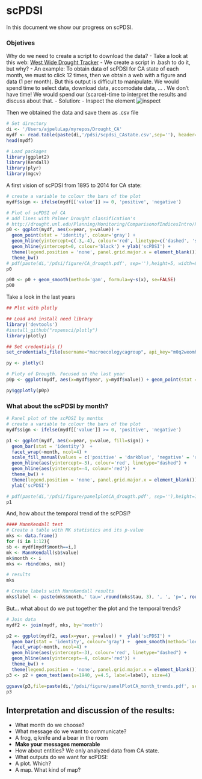 scPDSI 
========================================================
In this document we show our progress on scPDSI.

### Objetives 
Why do we need to create a script to download the data?
- Take a look at this web: [West Wide Drought Tracker](http://www.wrcc.dri.edu/wwdt/time)
- We create a script in .bash to do it, but why? 
- An example: To obtain data of scPDSI for CA state of each month, we must to click 12 times, then we obtain a web with a figure and data (1 per month). But this output is difficult to manipulate. We would spend time to select data, download data, accomodate data, ... . We don't have time! We would spend our (scarce)-time to interpret the results and discuss about that. 
- Solution:
- Inspect the element ![inspect](figure/inspect.png) 

Then we obtained the data and save them as .csv file 

```r
# Set directory 
di <- '/Users/ajpeluLap/myrepos/Drought_CA'
mydf <- read.table(paste(di,'/pdsi/scpdsi_CAstate.csv',sep=''), header=TRUE) 
head(mydf)
```


```r
# Load packages 
library(ggplot2)
library(Kendall)
library(plyr)
library(mgcv)
```


A first vision of scPDSI from 1895 to 2014 for CA state: 

```r
# create a variable to colour the bars of the plot 
mydf$sign <- ifelse(mydf[['value']] >= 0, 'positive', 'negative')

# Plot of scPDSI of CA 
# add lines with Palmer Drought classification's
# http://drought.unl.edu/Planning/Monitoring/ComparisonofIndicesIntro/PDSI.aspx
p0 <- ggplot(mydf, aes(x=year, y=value)) + 
  geom_point(stat = 'identity', colour='gray') + 
  geom_hline(yintercept=c(-3,-4), colour='red', linetype=c('dashed', 'solid')) +
  geom_hline(yintercept=0, colour='black') + ylab('scPDSI') +
  theme(legend.position = 'none', panel.grid.major.x = element_blank()) +
  theme_bw() 
# pdf(paste(di,'/pdsi/figure/CA_drougth.pdf', sep=''),height=5, width=8)
p0
```

```r
p00 <- p0 + geom_smooth(method='gam', formula=y~s(x), se=FALSE)
p00
```

Take a look in the last years 

``` r
## Plot with plotly 

## Load and install need library
library('devtools')
#install_github("ropensci/plotly")
library(plotly)

## Set credentials ()
set_credentials_file(username="macroecologycagroup", api_key="m0q2weomht")

py <- plotly()

# Ploty of Drougth. Focused on the last year
p0p <- ggplot(mydf, aes(x=mydf$year, y=mydf$value)) + geom_point(stat = 'identity', colour='gray') 
```

```r
py$ggplotly(p0p)
```


### What about the scPDSI by month? 
```r
# Panel plot of the scPDSI by months  
# create a variable to colour the bars of the plot 
mydf$sign <- ifelse(mydf[['value']] >= 0, 'positive', 'negative')

p1 <- ggplot(mydf, aes(x=year, y=value, fill=sign)) + 
  geom_bar(stat = 'identity')  + 
  facet_wrap(~month, ncol=4) + 
  scale_fill_manual(values = c('positive' = 'darkblue', 'negative' = 'red')) + 
  geom_hline(aes(yintercept=-3), colour='red', linetype="dashed") + 
  geom_hline(aes(yintercept=-4, colour='red')) +
  theme_bw() + 
  theme(legend.position = 'none', panel.grid.major.x = element_blank()) + 
  ylab('scPDSI')

# pdf(paste(di,'/pdsi/figure/panelplotCA_drougth.pdf', sep=''),height=10, width=9)
p1 
``` 

And, how about the temporal trend of the scPDSI? 
```r
#### MannKendall test 
# Create a table with MK statistics and its p-value 
mks <- data.frame()
for (i in 1:12){
sb <- mydf[mydf$month==i,]
mk <- MannKendall(sb$value)
mk$month <- i 
mks <- rbind(mks, mk)}

# results 
mks 

# Create labels with MannKendall results 
mks$label <- paste(mks$month,' tau=',round(mks$tau, 3), ', ', 'p=', round(mks$sl,4), sep='')
``` 

But... what about do we put together the plot and the temporal trends?  

```r
# Join data 
mydf2 <- join(mydf, mks, by='month')
```

```r
p2 <- ggplot(mydf2, aes(x=year, y=value)) +  ylab('scPDSI') +
  geom_bar(stat = 'identity', colour='gray') +  geom_smooth(method='loess') + 
  facet_wrap(~month, ncol=4) + 
  geom_hline(aes(yintercept=-3), colour='red', linetype="dashed") + 
  geom_hline(aes(yintercept=-4, colour='red')) +
  theme_bw() +
  theme(legend.position = 'none', panel.grid.major.x = element_blank()) 
p3 <- p2 + geom_text(aes(x=1940, y=4.5, label=label), size=4)

ggsave(p3,file=paste(di,'/pdsi/figure/panelPlotCA_month_trends.pdf', sep=''),height=10, width=9)
p3

```
 
## Interpretation and discussion of the results:
* What month do we choose? 
* What message do we want to communicate?
 * A frog, q knife and a bear in the room 
 * __Make your messages memorable__ 
* How about entities? We only analyzed data from CA state.
* What outputs do we want for scPDSI: 
 * A plot. Which? 
 * A map. What kind of map? 